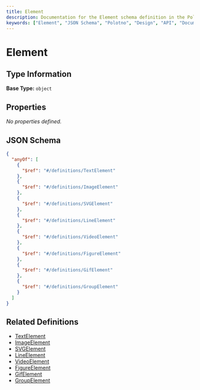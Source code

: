 ```yaml
---
title: Element
description: Documentation for the Element schema definition in the Polotno Design JSON Schema.
keywords: ["Element", "JSON Schema", "Polotno", "Design", "API", "Documentation"]
---
```


# Element



## Type Information

**Base Type:** `object`



## Properties


*No properties defined.*


## JSON Schema

```json
{
  "anyOf": [
    {
      "$ref": "#/definitions/TextElement"
    },
    {
      "$ref": "#/definitions/ImageElement"
    },
    {
      "$ref": "#/definitions/SVGElement"
    },
    {
      "$ref": "#/definitions/LineElement"
    },
    {
      "$ref": "#/definitions/VideoElement"
    },
    {
      "$ref": "#/definitions/FigureElement"
    },
    {
      "$ref": "#/definitions/GifElement"
    },
    {
      "$ref": "#/definitions/GroupElement"
    }
  ]
}
```

## Related Definitions

- [TextElement](./text-element)
- [ImageElement](./image-element)
- [SVGElement](./svg-element)
- [LineElement](./line-element)
- [VideoElement](./video-element)
- [FigureElement](./figure-element)
- [GifElement](./gif-element)
- [GroupElement](./group-element)

